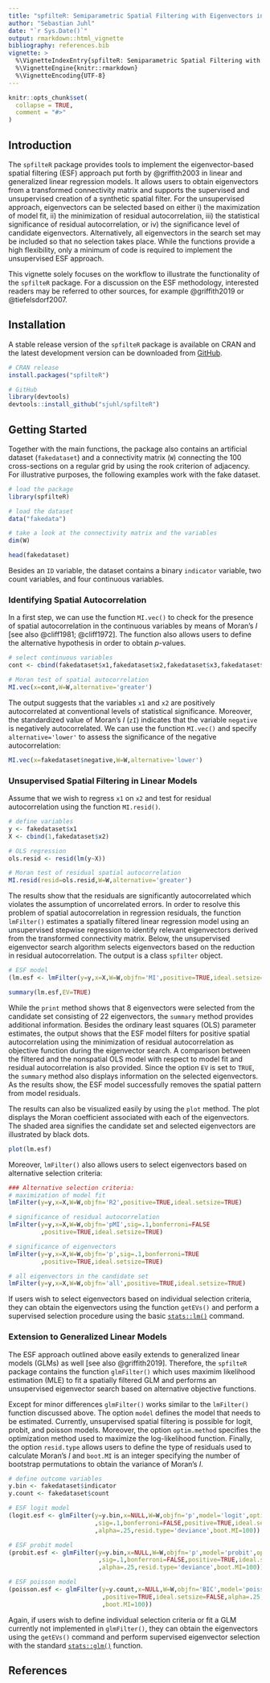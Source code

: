 ```yaml
---
title: "spfilteR: Semiparametric Spatial Filtering with Eigenvectors in (Generalized) Linear Models"
author: "Sebastian Juhl"
date: "`r Sys.Date()`"
output: rmarkdown::html_vignette
bibliography: references.bib
vignette: >
  %\VignetteIndexEntry{spfilteR: Semiparametric Spatial Filtering with Eigenvectors in (Generalized) Linear Models}
  %\VignetteEngine{knitr::rmarkdown}
  %\VignetteEncoding{UTF-8}
---
```


```r
knitr::opts_chunk$set(
  collapse = TRUE,
  comment = "#>"
)
```

## Introduction
The `spfilteR` package provides tools to implement the eigenvector-based spatial filtering (ESF) approach put forth by @griffith2003 in linear and generalized linear regression models. It allows users to obtain eigenvectors from a transformed connectivity matrix and supports the supervised and unsupervised creation of a synthetic spatial filter. For the unsupervised approach, eigenvectors can be selected based on either i) the maximization of model fit, ii) the minimization of residual autocorrelation, iii) the statistical significance of residual autocorrelation, or iv) the significance level of candidate eigenvectors. Alternatively, all eigenvectors in the search set may be included so that no selection takes place. While the functions provide a high flexibility, only a minimum of code is required to implement the unsupervised ESF approach.

This vignette solely focuses on the workflow to illustrate the functionality of the `spfilteR` package. For a discussion on the ESF methodology, interested readers may be referred to other sources, for example @griffith2019 or @tiefelsdorf2007.

## Installation
A stable release version of the `spfilteR` package is available on CRAN and the latest development version can be downloaded from [GitHub](https://github.com/sjuhl/spfilteR).

```r
# CRAN release
install.packages("spfilteR")

# GitHub
library(devtools)
devtools::install_github("sjuhl/spfilteR")
```

## Getting Started
Together with the main functions, the package also contains an artificial dataset (`fakedataset`) and a connectivity matrix (`W`) connecting the 100 cross-sections on a regular grid by using the rook criterion of adjacency. For illustrative purposes, the following examples work with the fake dataset.

```r
# load the package
library(spfilteR)

# load the dataset
data("fakedata")

# take a look at the connectivity matrix and the variables
dim(W)

head(fakedataset)
```

Besides an `ID` variable, the dataset contains a binary `indicator` variable, two count variables, and four continuous variables.

### Identifying Spatial Autocorrelation
In a first step, we can use the function `MI.vec()` to check for the presence of spatial autocorrelation in the continuous variables by means of Moran's *I* [see also @cliff1981; @cliff1972]. The function also allows users to define the alternative hypothesis in order to obtain *p*-values.

```r
# select continuous variables
cont <- cbind(fakedataset$x1,fakedataset$x2,fakedataset$x3,fakedataset$negative)

# Moran test of spatial autocorrelation
MI.vec(x=cont,W=W,alternative='greater')
```

The output suggests that the variables `x1` and `x2` are positively autocorrelated at conventional levels of statistical significance. Moreover, the standardized value of Moran's *I* (`zI`) indicates that the variable `negative` is negatively autocorrelated. We can use the function `MI.vec()` and specify `alternative='lower'` to assess the significance of the negative autocorrelation:

```r
MI.vec(x=fakedataset$negative,W=W,alternative='lower')
```

### Unsupervised Spatial Filtering in Linear Models
Assume that we wish to regress `x1` on `x2` and test for residual autocorrelation using the function `MI.resid()`.

```r
# define variables
y <- fakedataset$x1
X <- cbind(1,fakedataset$x2)

# OLS regression
ols.resid <- resid(lm(y~X))

# Moran test of residual spatial autocorrelation
MI.resid(resid=ols.resid,W=W,alternative='greater')
```

The results show that the residuals are significantly autocorrelated which violates the assumption of uncorrelated errors. In order to resolve this problem of spatial autocorrelation in regression residuals, the function `lmFilter()` estimates a spatially filtered linear regression model using an unsupervised stepwise regression to identify relevant eigenvectors derived from the transformed connectivity matrix. Below, the unsupervised eigenvector search algorithm selects eigenvectors based on the reduction in residual autocorrelation. The output is a class `spfilter` object.

```r
# ESF model
(lm.esf <- lmFilter(y=y,x=X,W=W,objfn='MI',positive=TRUE,ideal.setsize=TRUE,tol=.2))

summary(lm.esf,EV=TRUE)
```

While the `print` method shows that 8 eigenvectors were selected from the candidate set consisting of 22 eigenvectors, the `summary` method provides additional information. Besides the ordinary least squares (OLS) parameter estimates, the output shows that the ESF model filters for positive spatial autocorrelation using the minimization of residual autocorrelation as objective function during the eigenvector search. A comparison between the filtered and the nonspatial OLS model with respect to model fit and residual autocorrelation is also provided. Since the option `EV` is set to `TRUE`, the `summary` method also displays information on the selected eigenvectors. As the results show, the ESF model successfully removes the spatial pattern from model residuals.

The results can also be visualized easily by using the `plot` method. The plot displays the Moran coefficient associated with each of the eigenvectors. The shaded area signifies the candidate set and selected eigenvectors are illustrated by black dots.

```r
plot(lm.esf)
```

Moreover, `lmFilter()` also allows users to select eigenvectors based on alternative selection criteria:

```r
### Alternative selection criteria:
# maximization of model fit
lmFilter(y=y,x=X,W=W,objfn='R2',positive=TRUE,ideal.setsize=TRUE)

# significance of residual autocorrelation
lmFilter(y=y,x=X,W=W,objfn='pMI',sig=.1,bonferroni=FALSE
         ,positive=TRUE,ideal.setsize=TRUE)

# significance of eigenvectors
lmFilter(y=y,x=X,W=W,objfn='p',sig=.1,bonferroni=TRUE
         ,positive=TRUE,ideal.setsize=TRUE)

# all eigenvectors in the candidate set
lmFilter(y=y,x=X,W=W,objfn='all',positive=TRUE,ideal.setsize=TRUE)
```

If users wish to select eigenvectors based on individual selection criteria, they can obtain the eigenvectors using the function `getEVs()` and perform a supervised selection procedure using the basic [`stats::lm()`](https://www.rdocumentation.org/packages/stats/versions/3.6.2/topics/lm) command.

### Extension to Generalized Linear Models
The ESF approach outlined above easily extends to generalized linear models (GLMs) as well [see also @griffith2019]. Therefore, the `spfilteR` package contains the function `glmFilter()` which uses maximim likelihood estimation (MLE) to fit a spatially filtered GLM and performs an unsupervised eigenvector search based on alternative objective functions.

Except for minor differences `glmFilter()` works similar to the `lmFilter()` function discussed above. The option `model` defines the model that needs to be estimated. Currently, unsupervised spatial filtering is possible for logit, probit, and poisson models. Moreover, the option `optim.method` specifies the optimization method used to maximize the log-likelihood function. Finally, the option `resid.type` allows users to define the type of residuals used to calculate Moran's *I* and `boot.MI` is an integer specifying the number of bootstrap permutations to obtain the variance of Moran's *I*.

```r
# define outcome variables
y.bin <- fakedataset$indicator
y.count <- fakedataset$count

# ESF logit model
(logit.esf <- glmFilter(y=y.bin,x=NULL,W=W,objfn='p',model='logit',optim.method='BFGS'
                        ,sig=.1,bonferroni=FALSE,positive=TRUE,ideal.setsize=FALSE
                        ,alpha=.25,resid.type='deviance',boot.MI=100))

# ESF probit model
(probit.esf <- glmFilter(y=y.bin,x=NULL,W=W,objfn='p',model='probit',optim.method='BFGS'
                         ,sig=.1,bonferroni=FALSE,positive=TRUE,ideal.setsize=FALSE
                         ,alpha=.25,resid.type='deviance',boot.MI=100))

# ESF poisson model
(poisson.esf <- glmFilter(y=y.count,x=NULL,W=W,objfn='BIC',model='poisson',optim.method='BFGS'
                          ,positive=TRUE,ideal.setsize=FALSE,alpha=.25,resid.type='deviance'
                          ,boot.MI=100))
```

Again, if users wish to define individual selection criteria or fit a GLM currently not implemented in `glmFilter()`, they can obtain the eigenvectors using the `getEVs()` command and perform supervised eigenvector selection with the standard [```stats::glm()```](https://www.rdocumentation.org/packages/stats/versions/3.6.2/topics/glm) function.

## References
